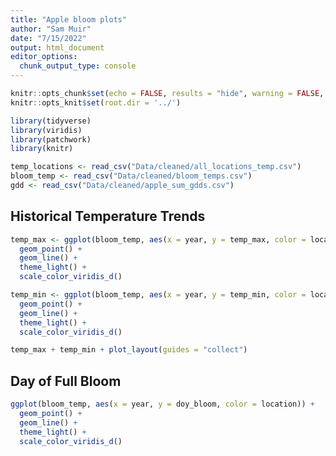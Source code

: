 ```yaml
---
title: "Apple bloom plots"
author: "Sam Muir"
date: "7/15/2022"
output: html_document
editor_options: 
  chunk_output_type: console
---
```


```r
knitr::opts_chunk$set(echo = FALSE, results = "hide", warning = FALSE, message = FALSE, fig.width = 11)
knitr::opts_knit$set(root.dir = '../')

library(tidyverse)
library(viridis)
library(patchwork)
library(knitr)
```


```r
temp_locations <- read_csv("Data/cleaned/all_locations_temp.csv")
bloom_temp <- read_csv("Data/cleaned/bloom_temps.csv")
gdd <- read_csv("Data/cleaned/apple_sum_gdds.csv")
```

## Historical Temperature Trends
```r
temp_max <- ggplot(bloom_temp, aes(x = year, y = temp_max, color = location)) +
  geom_point() +
  geom_line() +
  theme_light() +
  scale_color_viridis_d()

temp_min <- ggplot(bloom_temp, aes(x = year, y = temp_min, color = location)) +
  geom_point() +
  geom_line() +
  theme_light() +
  scale_color_viridis_d()

temp_max + temp_min + plot_layout(guides = "collect")
```

## Day of Full Bloom
```r
ggplot(bloom_temp, aes(x = year, y = doy_bloom, color = location)) +
  geom_point() +
  geom_line() +
  theme_light() +
  scale_color_viridis_d()
```


```r

```


